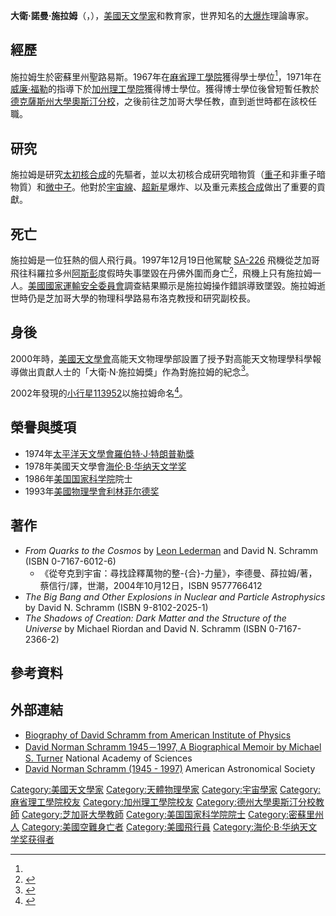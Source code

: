 {{noteTA
|G1=物理學
|G2=天文學
}}
{{Infobox scientist
|name              = 大衛·施拉姆<br><small>{{lang|en|David Schramm}}</small>
|image             = 
|birth_date        = {{birth date|1945|10|25}}
|birth_place       = {{USA}}[[密蘇里州|密蘇里州]][[聖路易斯|聖路易斯]]
|death_date        = {{death date and age|1997|12|19|1945|10|25}}
|death_place       = {{USA}}[[科羅拉多州|科羅拉多州]][[丹佛|丹佛]]附近
|residence         = 
|citizenship       = 
|nationality       = {{USA}}
|ethnicity         = 
|field             = [[天體物理學|天體物理學]]
|work_institutions = [[德克薩斯州大學奧斯汀分校|德克薩斯州大學奧斯汀分校]]<br>[[芝加哥大學|芝加哥大學]]
|alma_mater        = [[麻省理工學院|麻省理工學院]]<br>[[加州理工學院|加州理工學院]]
|doctoral_advisor  = [[威廉·福勒|威廉·福勒]]
|doctoral_students = 
|known_for         = [[暗物质|暗物质]]<br>[[大爆炸|大爆炸]]
|influences        = 
|influenced        = 
|prizes            = {{tsl|en|Robert J. Trumpler Award|羅伯特·J·特朗普勒獎}}
|religion          = 
}}
'''大衛·諾曼·施拉姆'''（{{lang-en|'''David Norman Schramm'''}}，{{bd|1945年|10月25日|1997年|12月19日|catIdx=Schramm, David Norman}}），[[美國|美國]][[天文學家|天文學家]]和教育家，世界知名的[[大爆炸|大爆炸]]理論專家。

== 經歷 ==
施拉姆生於密蘇里州聖路易斯。1967年在[[麻省理工學院|麻省理工學院]]獲得學士學位<ref name="SchrammObit"/>，1971年在[[威廉·福勒|威廉·福勒]]的指導下於[[加州理工學院|加州理工學院]]獲得博士學位。獲得博士學位後曾短暫任教於[[德克薩斯州大學奧斯汀分校|德克薩斯州大學奧斯汀分校]]，之後前往芝加哥大學任教，直到逝世時都在該校任職。

==研究==
施拉姆是研究[[太初核合成|太初核合成]]的先驅者，並以太初核合成研究暗物質（[[重子|重子]]和非重子暗物質）和[[微中子|微中子]]。他對於[[宇宙線|宇宙線]]、[[超新星|超新星]]爆炸、以及重元素[[核合成|核合成]]做出了重要的貢獻。

==死亡==
施拉姆是一位狂熱的個人飛行員。1997年12月19日他駕駛 [[费尔柴尔德梅特罗|SA-226]] 飛機從芝加哥飛往科羅拉多州[[阿斯彭_(科罗拉多州)|阿斯彭]]度假時失事墜毀在丹佛外圍而身亡<ref name="SchrammObit">{{cite web |url= http://www-news.uchicago.edu/releases/97/971222.schramm.shtml |title= David N. Schramm, 1945-1997 |date= {{start date|1997|12|22}} |publisher= The University of Chicago News Office |access-date= 2013-03-30 |archive-date= 2018-03-15 |archive-url= https://web.archive.org/web/20180315191316/http://www-news.uchicago.edu/releases/97/971222.schramm.shtml |dead-url= no }}</ref>，飛機上只有施拉姆一人。[[美國國家運輸安全委員會|美國國家運輸安全委員會]]調查結果顯示是施拉姆操作錯誤導致墜毀。施拉姆逝世時仍是芝加哥大學的物理科學路易布洛克教授和研究副校長。

== 身後 ==
2000年時，[[美國天文學會|美國天文學會]]高能天文物理學部設置了授予對高能天文物理學科學報導做出貢獻人士的「大衛·N·施拉姆獎」作為對施拉姆的紀念<ref name="SchrammAward">{{cite web |url= http://www.aas.org/head/schramm/schramm.prize.html |title= The David N. Schramm Award for High Energy Astrophysics Science Journalism. |quote= The [[美國天文學會高能天文物理學部|High-Energy Astrophysics Division]] of the [[美國天文學會|American Astronomical Society]] (HEAD/AAS) is proud to announce the creation of a prize named after David N. Schramm to recognize and stimulate distinguished writing on high-energy astrophysics. The prize is established to improve the general public’s understanding of this exciting field of research.  The prize is awarded at every meeting of the High Energy Astrophysics Division of the American Astronomical Society. |access-date= 2013-03-30 |archive-url= https://web.archive.org/web/20130117232735/http://www.aas.org/head/schramm/schramm.prize.html |archive-date= 2013-01-17 |dead-url= yes }}</ref>。

2002年發現的[[小行星113952|小行星113952]]以施拉姆命名<ref>{{Cite web |url=http://ssd.jpl.nasa.gov/sbdb.cgi?sstr=113952 |title=113952 Schramm (2002 TM352) |access-date=2014-01-26 |archive-date=2020-11-06 |archive-url=https://web.archive.org/web/20201106223411/https://ssd.jpl.nasa.gov/sbdb.cgi?sstr=113952 |dead-url=no }}</ref>。

==榮譽與獎項==
*1974年[[太平洋天文學會|太平洋天文學會]][[羅伯特·J·特朗普勒獎|羅伯特·J·特朗普勒獎]]
*1978年美國天文學會[[海伦·B·华纳天文学奖|海伦·B·华纳天文学奖]]
*1986年[[美国国家科学院|美国国家科学院]]院士
*1993年[[美國物理學會|美國物理學會]][[利林菲尔德奖|利林菲尔德奖]]

==著作==
* ''From Quarks to the Cosmos'' by [[利昂·萊德曼|Leon Lederman]] and David N. Schramm (ISBN 0-7167-6012-6)
**《從夸克到宇宙：尋找詮釋萬物的整-{合}-力量》，李德曼、薛拉姆/著，蔡信行/譯，世潮，2004年10月12日，ISBN 9577766412
* ''The Big Bang and Other Explosions in Nuclear and Particle Astrophysics'' by David N. Schramm (ISBN 9-8102-2025-1)
* ''The Shadows of Creation: Dark Matter and the Structure of the Universe'' by Michael Riordan and David N. Schramm (ISBN 0-7167-2366-2)

==參考資料==
{{reflist}}

==外部連結==
*[https://web.archive.org/web/20140508120119/http://www.aip.org/history/acap/biographies/bio.jsp?schrammd Biography of David Schramm from American Institute of Physics]
*[http://www.nasonline.org/publications/biographical-memoirs/memoir-pdfs/schramm-david.pdf David Norman Schramm 1945－1997, A Biographical Memoir by Michael S. Turner] {{Wayback|url=http://www.nasonline.org/publications/biographical-memoirs/memoir-pdfs/schramm-david.pdf |date=20190602102817 }} National Academy of Sciences 
*[https://web.archive.org/web/20130826142532/http://aas.org/obituaries/david-norman-schramm-1945-1997 David Norman Schramm (1945 - 1997)] American Astronomical Society

{{海伦·B·华纳天文学奖获得者}}

{{Authority control}}
{{DEFAULTSORT:Schramm, David}}
[[Category:美國天文學家|Category:美國天文學家]]
[[Category:天體物理學家|Category:天體物理學家]]
[[Category:宇宙學家|Category:宇宙學家]]
[[Category:麻省理工學院校友|Category:麻省理工學院校友]]
[[Category:加州理工學院校友|Category:加州理工學院校友]]
[[Category:德州大學奧斯汀分校教師|Category:德州大學奧斯汀分校教師]]
[[Category:芝加哥大學教師|Category:芝加哥大學教師]]
[[Category:美国国家科学院院士|Category:美国国家科学院院士]]
[[Category:密蘇里州人|Category:密蘇里州人]]
[[Category:美國空難身亡者|Category:美國空難身亡者]]
[[Category:美國飛行員|Category:美國飛行員]]
[[Category:海伦·B·华纳天文学奖获得者|Category:海伦·B·华纳天文学奖获得者]]